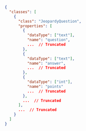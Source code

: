 ```json
{
  "classes": [
    {
      "class": "JeopardyQuestion",
      "properties": [
        {
          "dataType": ["text"],
          "name": "question",
          ...  // Truncated
        },       
        {
          "dataType": ["text"],
          "name": "answer",
          ...  // Truncated
        },  
        {
          "dataType": ["int"],
          "name": "points"
          ...  // Truncated
        },        
        ...  // Truncated
      ],
      ...  // Truncated
    }
  ]
}
```
